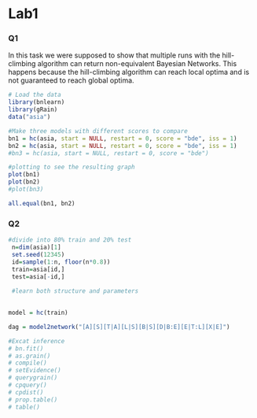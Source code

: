 # **Lab1**

### **Q1**

In this task we were supposed to show that multiple runs with the hill-climbing algorithm can return non-equivalent Bayesian Networks. This happens because the hill-climbing algorithm can reach local optima and is not guaranteed to reach global optima.

```r
# Load the data
library(bnlearn)
library(gRain)
data("asia")
```

```r
#Make three models with different scores to compare
bn1 = hc(asia, start = NULL, restart = 0, score = "bde", iss = 1)
bn2 = hc(asia, start = NULL, restart = 0, score = "bde", iss = 1)
#bn3 = hc(asia, start = NULL, restart = 0, score = "bde")

#plotting to see the resulting graph
plot(bn1)
plot(bn2)
#plot(bn3)

all.equal(bn1, bn2)
```

### Q2

```r
#divide into 80% train and 20% test
 n=dim(asia)[1]
 set.seed(12345)
 id=sample(1:n, floor(n*0.8))
 train=asia[id,]
 test=asia[-id,]
 
 #learn both structure and parameters
 
```

```r
model = hc(train)

dag = model2network("[A][S][T|A][L|S][B|S][D|B:E][E|T:L][X|E]")
```

```r
#Excat inference 
# bn.fit()
# as.grain()
# compile()
# setEvidence()
# querygrain()
# cpquery()
# cpdist()
# prop.table()
# table()
```
